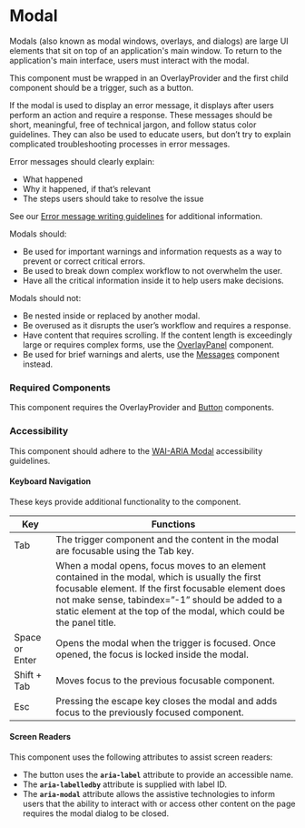 <Meta title="Components/Modal/Modal" />

# Modal

Modals (also known as modal windows, overlays, and dialogs) are large UI elements that sit on top of an application's main window.
To return to the application's main interface, users must interact with the modal.

This component must be wrapped in an OverlayProvider and the first child component should be a trigger, such as a button.

If the modal is used to display an error message, it displays after users perform an action and require a response. 
These messages should be short, meaningful, free of technical jargon, and follow status color guidelines. 
They can also be used to educate users, but don’t try to explain complicated troubleshooting processes in error messages.

Error messages should clearly explain: 
- What happened
- Why it happened, if that’s relevant
- The steps users should take to resolve the issue

See our [Error message writing guidelines](https://pingidentity.atlassian.net/wiki/spaces/CCC/pages/21137273/Error+messages) for additional information. 

Modals should:
- Be used for important warnings and information requests as a way to prevent or correct critical errors.
- Be used to break down complex workflow to not overwhelm the user.
- Have all the critical information inside it to help users make decisions.

Modals should not:
- Be nested inside or replaced by another modal.
- Be overused as it disrupts the user’s workflow and requires a response.
- Have content that requires scrolling. If the content length is exceedingly large or requires complex forms, use the [OverlayPanel](./?path=/docs/components-overlaypanel--default) component.
- Be used for brief warnings and alerts, use the [Messages](./?path=/docs/components-messages--default) component instead.

### Required Components

This component requires the OverlayProvider and [Button](./?path=/docs/components-button--default) components. 

### Accessibility

This component should adhere to the [WAI-ARIA Modal](https://www.w3.org/WAI/ARIA/apg/patterns/dialog-modal/examples/dialog/) accessibility guidelines.

#### Keyboard Navigation

These keys provide additional functionality to the component. 

| Key | Functions |
| ---- | ---- |
| Tab | The trigger component and the content in the modal are focusable using the Tab key.   |
|  | When a modal opens, focus moves to an element contained in the modal, which is usually the first focusable element. If the first focusable element does not make sense, tabindex=”-1” should be added to a static element at the top of the modal, which could be the panel title. |
| Space or Enter | Opens the modal when the trigger is focused. Once opened, the focus is locked inside the modal. |
| Shift + Tab | Moves focus to the previous focusable component. |
| Esc | Pressing the escape key closes the modal and adds focus to the previously focused component. |

#### Screen Readers

This component uses the following attributes to assist screen readers:
- The button uses the **`aria-label`** attribute to provide an accessible name.
- The **`aria-labelledby`** attribute is supplied with label ID.
- The **`aria-modal`** attribute allows the assistive technologies to inform users that the ability to interact with or access other content on the page requires the modal dialog to be closed.
